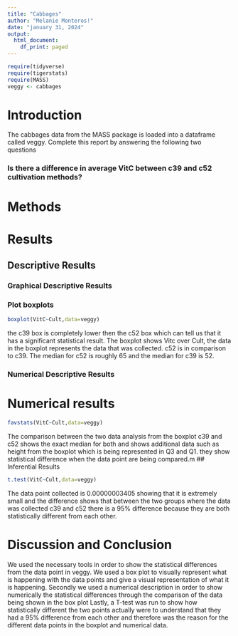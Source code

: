```yaml
---
title: "Cabbages"
author: "Melanie Monteros!"
date: "january 31, 2024"
output:
  html_document:
    df_print: paged
---
```


```r
require(tidyverse)
require(tigerstats)
require(MASS)
veggy <- cabbages
```

# Introduction

<!--In this section you explain what you are trying to show.  Where did the data come from?  What is the research or other question you are trying to answer?!-->
 The cabbages data from the MASS package is loaded into a dataframe called veggy. Complete this report by answering the following two questions  
 
### Is there a difference in average VitC between c39 and c52 cultivation methods?  

# Methods

<!--Decide on your methods:  use "variable analysis" or other appropriate descriptors.  Make sure to choose at least one graphical method and at least one numerical method.!-->

# Results

<!--Divide this section into two sub-sections:  One for your descriptive  results and one for your inferential results.!-->

## Descriptive Results

### Graphical Descriptive Results

<!--Graphical results here.  Make sure to show your code.  Provide appropriate labels for axes, giving units if possible, and provide a good title for the graph, too.  Use the graphical results to describe the patterns if any that exist in the data as focused toward the research question!-->
### Plot boxplots

```r
boxplot(VitC~Cult,data=veggy)
```

the c39 box is completely lower then the c52 box which can tell us that it has a  significant statistical result. The boxplot shows Vitc over Cult, the data in the boxplot represents the data that was collected. c52 is in comparison to c39. The median for c52 is roughly 65 and the median for c39 is 52.
  
### Numerical Descriptive Results

<!--Numerical results go here. Use the numerical results to describe the patterns if any that exist in the data as focused toward the research question!-->
# Numerical results

```r
favstats(VitC~Cult,data=veggy)
```

The comparison between the two data analysis from the boxplot c39 and c52 shows the exact median for both and shows additional data such as height from the boxplot which is being represented in Q3 and Q1. they show statistical difference when the data point are being compared.m 
## Inferential Results

<!--State hypothesis clearly.  Make sure your discussion of the inferential test covers all the aspects that the test output produces, such as test statistic, p-value etc.  Make a decision about the null hypothesis, explain the assumptions on which the selected test/procedure was based, and why the chosen procedure satisfys the assumptions and is appropriate to answer the research question!-->
  
```r
t.test(VitC~Cult,data=veggy)
```

The data point collected is 0.00000003405 showing that it is extremely small and the difference shows that between the two groups where the data was collected c39 and c52 there is a 95% difference because they are both statistically different from each other.

# Discussion and Conclusion

We used the necessary tools in order to show the statistical differences from the data point in veggy. We used a box plot to visually represent what is happening with the data points and give a visual representation of what it is happening.
Secondly we used a numerical description in order to show numerically the
statistical differences through the comparison of the data being shown in the box plot Lastly, a T-test was run to show how statistically different the two points actually were to understand that they had a 95% difference from each other and therefore was the reason for the different data points in the boxplot and numerical data.

<!--Discussion and conclusion here.  If you found a relationship be sure to consider whether the relationship occurs because one of the variavbles causes the other, or whether they perhasps are related for some other reason.  Watch the chapter 6 videos from the GeorgeTown videos collection.!-->
